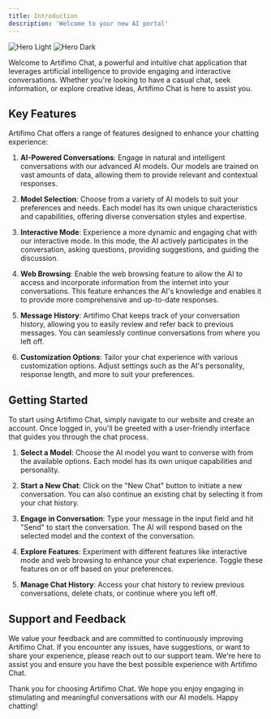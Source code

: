 ```yaml
---
title: Introduction
description: 'Welcome to your new AI portal'
---
```


<img
  className="block dark:hidden"
  src="/images/hero.png"
  alt="Hero Light"
/>
<img
  className="hidden dark:block"
  src="/images/hero.png"
  alt="Hero Dark"
/>

Welcome to Artifimo Chat, a powerful and intuitive chat application that leverages artificial intelligence to provide engaging and interactive conversations. Whether you're looking to have a casual chat, seek information, or explore creative ideas, Artifimo Chat is here to assist you.

## Key Features

Artifimo Chat offers a range of features designed to enhance your chatting experience:

1. **AI-Powered Conversations**: Engage in natural and intelligent conversations with our advanced AI models. Our models are trained on vast amounts of data, allowing them to provide relevant and contextual responses.

2. **Model Selection**: Choose from a variety of AI models to suit your preferences and needs. Each model has its own unique characteristics and capabilities, offering diverse conversation styles and expertise.

3. **Interactive Mode**: Experience a more dynamic and engaging chat with our interactive mode. In this mode, the AI actively participates in the conversation, asking questions, providing suggestions, and guiding the discussion.

4. **Web Browsing**: Enable the web browsing feature to allow the AI to access and incorporate information from the internet into your conversations. This feature enhances the AI's knowledge and enables it to provide more comprehensive and up-to-date responses.

5. **Message History**: Artifimo Chat keeps track of your conversation history, allowing you to easily review and refer back to previous messages. You can seamlessly continue conversations from where you left off.

6. **Customization Options**: Tailor your chat experience with various customization options. Adjust settings such as the AI's personality, response length, and more to suit your preferences.

## Getting Started

To start using Artifimo Chat, simply navigate to our website and create an account. Once logged in, you'll be greeted with a user-friendly interface that guides you through the chat process.

1. **Select a Model**: Choose the AI model you want to converse with from the available options. Each model has its own unique capabilities and personality.

2. **Start a New Chat**: Click on the "New Chat" button to initiate a new conversation. You can also continue an existing chat by selecting it from your chat history.

3. **Engage in Conversation**: Type your message in the input field and hit "Send" to start the conversation. The AI will respond based on the selected model and the context of the conversation.

4. **Explore Features**: Experiment with different features like interactive mode and web browsing to enhance your chat experience. Toggle these features on or off based on your preferences.

5. **Manage Chat History**: Access your chat history to review previous conversations, delete chats, or continue where you left off.

## Support and Feedback

We value your feedback and are committed to continuously improving Artifimo Chat. If you encounter any issues, have suggestions, or want to share your experience, please reach out to our support team. We're here to assist you and ensure you have the best possible experience with Artifimo Chat.

Thank you for choosing Artifimo Chat. We hope you enjoy engaging in stimulating and meaningful conversations with our AI models. Happy chatting!